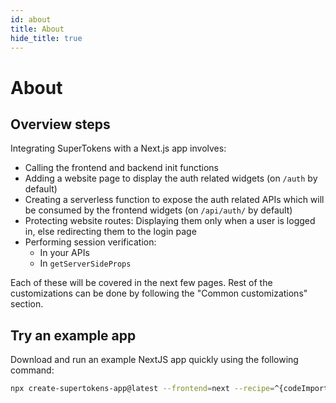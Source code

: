 ```yaml
---
id: about
title: About
hide_title: true
---
```


<!-- COPY DOCS -->
<!-- ./thirdpartyemailpassword/nextjs/about.mdx -->

# About

## Overview steps

Integrating SuperTokens with a Next.js app involves:
- Calling the frontend and backend init functions
- Adding a website page to display the auth related widgets (on `/auth` by default)
- Creating a serverless function to expose the auth related APIs which will be consumed by the frontend widgets (on `/api/auth/` by default)
- Protecting website routes: Displaying them only when a user is logged in, else redirecting them to the login page
- Performing session verification:
    - In your APIs
    - In `getServerSideProps`

Each of these will be covered in the next few pages. Rest of the customizations can be done by following the "Common customizations" section.

## Try an example app
Download and run an example NextJS app quickly using the following command:

```bash
npx create-supertokens-app@latest --frontend=next --recipe=^{codeImportRecipeName}
```
